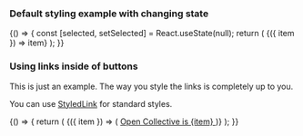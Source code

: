 
<Meta title="Design system/StyledButtonSet" component={StyledButtonSet} />

### Default styling example with changing state

<Canvas>
  <Story name="Default - Changing State">
    {() => {
      const [selected, setSelected] = React.useState(null);
      return (
        <StyledButtonSet items={['hello', 'world', 'wow']} selected={selected} onChange={setSelected}>
          {({ item }) => item}
        </StyledButtonSet>
      );
    }}
  </Story>
</Canvas>

### Using links inside of buttons

This is just an example. The way you style the links is completely up to you.

You can use [StyledLink](#styledlink) for standard styles.

<Canvas>
  <Story name="Links Inside Buttons">
    {() => {
      return (
        <StyledButtonSet items={['ok', 'amazing', 'wow']} buttonProps={{ p: 0 }} selected="hello">
          {({ item }) => (
            <a
              target="_BLANK"
              style={{ padding: '0.75em 1em', display: 'block' }}
              href={`https://qpayee.com/${item}`}
            >
              Open Collective is {item}
            </a>
          )}
        </StyledButtonSet>
      );
    }}
  </Story>
</Canvas>
